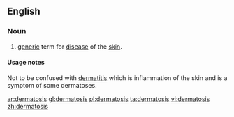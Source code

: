 ==English==

===Noun===
{{en-noun|dermatoses}}
{{wikipedia}}

# {{medicine}} [[generic]] term for [[disease]] of the [[skin]].

====Usage notes====
Not to be confused with [[dermatitis]] which is inflammation of the skin and is a symptom of some dermatoses.

[[ar:dermatosis]]
[[gl:dermatosis]]
[[pl:dermatosis]]
[[ta:dermatosis]]
[[vi:dermatosis]]
[[zh:dermatosis]]